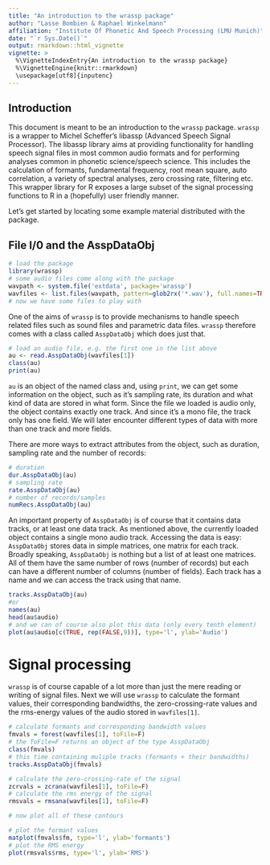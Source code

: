 ```yaml
---
title: "An introduction to the wrassp package"
author: "Lasse Bombien & Raphael Winkelmann"
affiliation: "Institute Of Phonetic And Speech Processing (LMU Munich)"
date: "`r Sys.Date()`"
output: rmarkdown::html_vignette
vignette: >
  %\VignetteIndexEntry{An introduction to the wrassp package}
  %\VignetteEngine{knitr::rmarkdown}
  \usepackage[utf8]{inputenc}
---
```


## Introduction

This document is meant to be an introduction to the `wrassp`
package. `wrassp` is a wrapper to Michel Scheffer's libassp
(Advanced Speech Signal Processor). The libassp library aims at
providing functionality for handling speech signal files in most
common audio formats and for performing analyses common in phonetic
science/speech science. This includes the calculation of formants,
fundamental frequency, root mean square, auto correlation, a variety
of spectral analyses, zero crossing rate, filtering etc. This wrapper
library for R exposes a large subset of the signal processing
functions to R in a (hopefully) user friendly manner.  

Let's get started by locating some example material distributed with
the package.

## File I/0 and the AsspDataObj

```r
# load the package
library(wrassp)
# some audio files come along with the package
wavpath <- system.file('extdata', package='wrassp')
wavfiles <- list.files(wavpath, pattern=glob2rx('*.wav'), full.names=TRUE)
# now we have some files to play with
```

One of the aims of `wrassp` is to provide mechanisms to handle
speech related files such as sound files and parametric data
files. `wrassp` therefore comes with a class called
`AsspDataObj` which does just that. 


```r
# load an audio file, e.g. the first one in the list above
au <- read.AsspDataObj(wavfiles[1])
class(au)
print(au)
```

`au` is an object of the named class and, using `print`, we can get some information on the object, such as it's sampling rate, its duration and what kind of data are stored in what form. Since the file we loaded is audio only, the object contains exactly one track. And since it's a mono file, the track only has one field. We will later encounter different types of data with more than one track and more fields.

There are more ways to extract attributes from the object, such as duration, sampling rate and the number of records:

```r
# duration
dur.AsspDataObj(au)
# sampling rate
rate.AsspDataObj(au)
# number of records/samples
numRecs.AsspDataObj(au)
```

An important property of `AsspDataObj` is of course that it
contains data tracks, or at least one data track. As mentioned above,
the currently loaded object contains a single mono audio
track. Accessing the data is easy: `AsspDataObj` stores data in
simple matrices, one matrix for each track. Broadly speaking,
`AsspDataObj` is nothing but a list of at least one matrices. All
of them have the same number of rows (number of records) but each can
have a different number of columns (number of fields). Each track has
a name and we can access the track using that name.

```r
tracks.AsspDataObj(au)
#or
names(au)
head(au$audio)
# and we can of course also plot this data (only every tenth element)
plot(au$audio[c(TRUE, rep(FALSE,9))], type='l', ylab='Audio')
```

# Signal processing

`wrassp` is of course capable of a lot more than just the mere reading or writing 
of signal files. Next we will use `wrassp` to calculate the formant values,
their corresponding bandwidths, the zero-crossing-rate values and 
the rms-energy values of the audio stored in `wavfiles[1]`.

```r
# calculate formants and corresponding bandwidth values
fmvals = forest(wavfiles[1], toFile=F)
# the ToFile=F returns an object of the type AsspDataObj
class(fmvals)
# this time containing muliple tracks (formants + their bandwidths)
tracks.AsspDataObj(fmvals)

# calculate the zero-crossing-rate of the signal
zcrvals = zcrana(wavfiles[1], toFile=F)
# calculate the rms energy of the signal
rmsvals = rmsana(wavfiles[1], toFile=F)

# now plot all of these contours

# plot the formant values
matplot(fmvals$fm, type='l', ylab='formants')
# plot the RMS energy
plot(rmsvals$rms, type='l', ylab='RMS')

```
